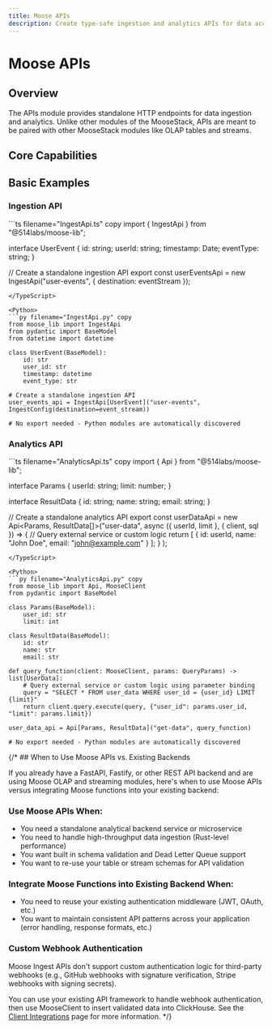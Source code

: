 ```yaml
---
title: Moose APIs
description: Create type-safe ingestion and analytics APIs for data access and integration
---
```



# Moose APIs
<LanguageSwitcher />

## Overview

The APIs module provides standalone HTTP endpoints for data ingestion and analytics. Unlike other modules of the MooseStack, APIs are meant to be paired with other MooseStack modules like OLAP tables and streams.


## Core Capabilities

<CTACards>
<CTACard
  title="Ingest New Data"
  description="Create HTTP POST endpoints for data ingestion with validation and routing"
  ctaLink="/moose/apis/ingest-api"
  ctaLabel="Learn More →"
  badge={{ variant: "moose", text: "Ingest" }}
/>
<CTACard
  title="Expose Analytics"
  description="Create HTTP GET endpoints for reading data from your OLAP database with query parameters"
  ctaLink="/moose/apis/analytics-api"
  ctaLabel="Learn More →"
  badge={{ variant: "moose", text: "Analytics" }}
/>
<CTACard
  title="Trigger Workflows"
  description="Create HTTP POST endpoints to trigger workflows and other processes"
  ctaLink="/moose/apis/trigger-api"
  ctaLabel="Learn More →"
  badge={{ variant: "moose", text: "Trigger" }}
/>
</CTACards>

## Basic Examples

<ExportRequirement primitive="API" example="export { userEventsApi, userDataApi }" />

### Ingestion API

<TypeScript>
```ts filename="IngestApi.ts" copy
import { IngestApi } from "@514labs/moose-lib";

interface UserEvent {
  id: string;
  userId: string;
  timestamp: Date;
  eventType: string;
}

// Create a standalone ingestion API
export const userEventsApi = new IngestApi<UserEvent>("user-events", {
  destination: eventStream
});
```
</TypeScript>

<Python>
```py filename="IngestApi.py" copy
from moose_lib import IngestApi
from pydantic import BaseModel
from datetime import datetime

class UserEvent(BaseModel):
    id: str
    user_id: str
    timestamp: datetime
    event_type: str

# Create a standalone ingestion API
user_events_api = IngestApi[UserEvent]("user-events", IngestConfig(destination=event_stream))

# No export needed - Python modules are automatically discovered
```
</Python>

### Analytics API

<TypeScript>
```ts filename="AnalyticsApi.ts" copy
import { Api } from "@514labs/moose-lib";

interface Params {
  userId: string;
  limit: number;
}

interface ResultData {
  id: string;
  name: string;
  email: string;
}

// Create a standalone analytics API
export const userDataApi = new Api<Params, ResultData[]>("user-data", 
  async ({ userId, limit }, { client, sql }) => {
    // Query external service or custom logic
    return [
      { id: userId, name: "John Doe", email: "john@example.com" }
    ];
  }
);
```
</TypeScript>

<Python>
```py filename="AnalyticsApi.py" copy
from moose_lib import Api, MooseClient
from pydantic import BaseModel

class Params(BaseModel):
    user_id: str
    limit: int

class ResultData(BaseModel):
    id: str
    name: str
    email: str

def query_function(client: MooseClient, params: QueryParams) -> list[UserData]:
    # Query external service or custom logic using parameter binding
    query = "SELECT * FROM user_data WHERE user_id = {user_id} LIMIT {limit}"
    return client.query.execute(query, {"user_id": params.user_id, "limit": params.limit})

user_data_api = Api[Params, ResultData]("get-data", query_function)

# No export needed - Python modules are automatically discovered
```
</Python>

{/* ## When to Use Moose APIs vs. Existing Backends

If you already have a FastAPI, Fastify, or other REST API backend and are using Moose OLAP and streaming modules, here's when to use Moose APIs versus integrating Moose functions into your existing backend:

### Use Moose APIs When:

- You need a standalone analytical backend service or microservice
- You need to handle high-throughput data ingestion (Rust-level performance)
- You want built in schema validation and Dead Letter Queue support
- You want to re-use your table or stream schemas for API validation


### Integrate Moose Functions into Existing Backend When:

- You need to reuse your existing authentication middleware (JWT, OAuth, etc.)
- You want to maintain consistent API patterns across your application (error handling, response formats, etc.)

### Custom Webhook Authentication
Moose Ingest APIs don't support custom authentication logic for third-party webhooks (e.g., GitHub webhooks with signature verification, Stripe webhooks with signing secrets).

You can use your existing API framework to handle webhook authentication, then use MooseClient to insert validated data into ClickHouse. See the [Client Integrations](/stack/open-api) page for more information. */}